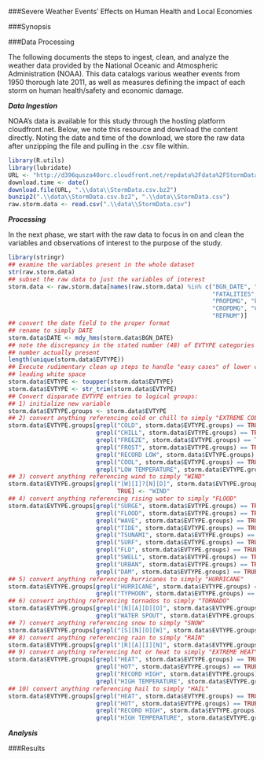 ###Severe Weather Events' Effects on Human Health and Local Economies

###Synopsis

###Data Processing

The following documents the steps to ingest, clean, and analyze the weather data provided by the National Oceanic and Atmospheric Administration (NOAA).  This data catalogs various weather events from 1950 thorough late 2011, as well as measures defining the impact of each storm on human health/safety and economic damage.

_**Data Ingestion**_

NOAA's data is available for this study through the hosting platform cloudfront.net. Below, we note this resource and download the content directly. Noting the date and time of the download, we store the raw data after unzipping the file and pulling in the .csv file within.

```r
library(R.utils)
library(lubridate)
URL <- "http://d396qusza40orc.cloudfront.net/repdata%2Fdata%2FStormData.csv.bz2"
download.time <- date()
download.file(URL, ".\\data\\StormData.csv.bz2")
bunzip2(".\\data\\StormData.csv.bz2", ".\\data\\StormData.csv")
raw.storm.data <- read.csv(".\\data\\StormData.csv")
```

_**Processing**_

In the next phase, we start with the raw data to focus in on and clean the variables and observations of interest to the purpose of the study.

```r
library(stringr)
## examine the variables present in the whole dataset
str(raw.storm.data)
## subset the raw data to just the variables of interest
storm.data <- raw.storm.data[names(raw.storm.data) %in% c("BGN_DATE", "EVTYPE", 
                                                          "FATALITIES", "INJURIES",
                                                          "PROPDMG", "PROPDMGEXP",
                                                          "CROPDMG", "CROPDMGEXP",
                                                          "REFNUM")]
## convert the date field to the proper format
## rename to simply DATE
storm.data$DATE <- mdy_hms(storm.data$BGN_DATE)
## note the discrepancy in the stated number (48) of EVTYPE categories and the 
## number actually present
length(unique(storm.data$EVTYPE))
## Execute rudimentary clean up steps to handle "easy cases" of lower case and
## leading white space
storm.data$EVTYPE <- toupper(storm.data$EVTYPE)
storm.data$EVTYPE <- str_trim(storm.data$EVTYPE)
## Convert disparate EVTYPE entries to logical groups:
## 1) initialize new variable
storm.data$EVTYPE.groups <- storm.data$EVTYPE
## 2) convert anything referencing cold or chill to simply "EXTREME COLD"
storm.data$EVTYPE.groups[grepl("COLD", storm.data$EVTYPE.groups) == TRUE |
                         grepl("CHILL", storm.data$EVTYPE.groups) == TRUE |
                         grepl("FREEZE", storm.data$EVTYPE.groups) == TRUE |
                         grepl("FROST", storm.data$EVTYPE.groups) == TRUE |
                         grepl("RECORD LOW", storm.data$EVTYPE.groups) == TRUE |
                         grepl("COOL", storm.data$EVTYPE.groups) == TRUE |
                         grepl("LOW TEMPERATURE", storm.data$EVTYPE.groups) == TRUE] <- "EXTREME COLD"
## 3) convert anything referencing wind to simply "WIND"
storm.data$EVTYPE.groups[grepl("[W][I]?[N][D]", storm.data$EVTYPE.groups) == 
                               TRUE] <- "WIND"
## 4) convert anything referencing rising water to simply "FLOOD"
storm.data$EVTYPE.groups[grepl("SURGE", storm.data$EVTYPE.groups) == TRUE | 
                         grepl("FLOOD", storm.data$EVTYPE.groups) == TRUE |
                         grepl("WAVE", storm.data$EVTYPE.groups) == TRUE |
                         grepl("TIDE", storm.data$EVTYPE.groups) == TRUE | 
                         grepl("TSUNAMI", storm.data$EVTYPE.groups) == TRUE |
                         grepl("SURF", storm.data$EVTYPE.groups) == TRUE | 
                         grepl("FLD", storm.data$EVTYPE.groups) == TRUE | 
                         grepl("SWELL", storm.data$EVTYPE.groups) == TRUE | 
                         grepl("URBAN", storm.data$EVTYPE.groups) == TRUE |
                         grepl("DAM", storm.data$EVTYPE.groups) == TRUE] <- "FLOOD"
## 5) convert anything referencing hurricanes to simply "HURRICANE"
storm.data$EVTYPE.groups[grepl("HURRICANE", storm.data$EVTYPE.groups) == TRUE | 
                         grepl("TYPHOON", storm.data$EVTYPE.groups) == TRUE] <- "HURRICANE"
## 6) convert anything referencing tornados to simply "TORNADO"
storm.data$EVTYPE.groups[grepl("[N][A][D][O]", storm.data$EVTYPE.groups) == TRUE | 
                         grepl("WATER SPOUT", storm.data$EVTYPE.groups) == TRUE] <- "TORNADO"
## 7) convert anything referencing snow to simply "SNOW"
storm.data$EVTYPE.groups[grepl("[S][N][O][W]", storm.data$EVTYPE.groups) == TRUE] <- "SNOW"
## 8) convert anything referencing rain to simply "RAIN"
storm.data$EVTYPE.groups[grepl("[R][A][I][N]", storm.data$EVTYPE.groups) == TRUE] <- "RAIN"
## 9) convert anything referencing hot or heat to simply "EXTREME HEAT"
storm.data$EVTYPE.groups[grepl("HEAT", storm.data$EVTYPE.groups) == TRUE |
                         grepl("HOT", storm.data$EVTYPE.groups) == TRUE |
                         grepl("RECORD HIGH", storm.data$EVTYPE.groups) == TRUE |
                         grepl("HIGH TEMPERATURE", storm.data$EVTYPE.groups) == TRUE] <- "EXTREME HEAT"
## 10) convert anything referencing hail to simply "HAIL"
storm.data$EVTYPE.groups[grepl("HEAT", storm.data$EVTYPE.groups) == TRUE |
                         grepl("HOT", storm.data$EVTYPE.groups) == TRUE |
                         grepl("RECORD HIGH", storm.data$EVTYPE.groups) == TRUE |
                         grepl("HIGH TEMPERATURE", storm.data$EVTYPE.groups) == TRUE] <- "EXTREME HEAT"
```

_**Analysis**_

###Results